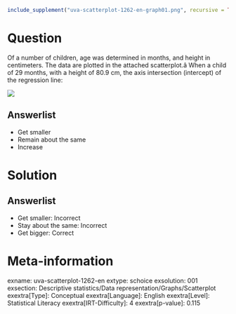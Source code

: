 ```r
include_supplement("uva-scatterplot-1262-en-graph01.png", recursive = TRUE)
```

Question
========

Of a number of children, age was determined in months, and height in centimeters. The data are plotted in the attached scatterplot.â When a child of 29 months, with a height of 80.9 cm, the axis intersection (intercept) of the regression line:

![](uva-scatterplot-1262-en-graph01.png)

Answerlist
----------

* Get smaller
* Remain about the same
* Increase

Solution
========

Answerlist
----------

* Get smaller: Incorrect
* Stay about the same: Incorrect
* Get bigger: Correct

Meta-information
================
exname: uva-scatterplot-1262-en
extype: schoice
exsolution: 001
exsection: Descriptive statistics/Data representation/Graphs/Scatterplot
exextra[Type]: Conceptual
exextra[Language]: English
exextra[Level]: Statistical Literacy
exextra[IRT-Difficulty]: 4
exextra[p-value]: 0.115
